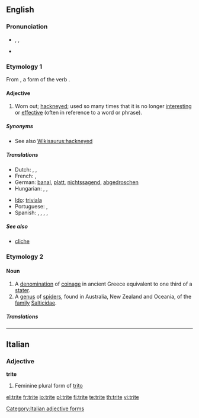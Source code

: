 ==English==

===Pronunciation===
* {{enPR|trīt}}, {{IPA|/traɪt/}}, {{SAMPA|/traIt/}}
* {{rhymes|aɪt}}

===Etymology 1===
From {{etyl|la}} {{term|tritus|lang=la}}, a form of the verb {{term|terere||to rub or wear|lang=la}}.

====Adjective====
{{en-adj|trit|er}}

# Worn out; [[hackneyed]]; used so many times that it is no longer [[interesting]] or [[effective]] (often in reference to a word or phrase).

=====Synonyms=====
* See also [[Wikisaurus:hackneyed]]

=====Translations=====
{{trans-top|worn out; hackneyed; used so many times that it is no longer interesting or effective}}
* Dutch: {{t|nl|versleten}}, {{t|nl|afgezaagd}}, {{t|nl|banaal}}
* French: {{t+|fr|banal}}, {{t+|fr|trivial}}
* German: [[banal]], [[platt]], [[nichtssagend]], [[abgedroschen]]
* Hungarian: {{t|hu|elkoptatott}}, {{t|hu|elcsépelt}}, {{t|hu|banális}}
{{trans-mid}}
* [[Ido]]: [[triviala]]
* Portuguese: {{t+|pt|gasto}}, {{t+|pt|banal}}
* Spanish: {{t-|es|manido}}, {{t-|es|trillado}}, {{t-|es|cliché}}, {{t-|es|tópico}}, {{t-|es|lugar común}}
{{trans-bottom}}

=====See also=====
* [[cliche]]

===Etymology 2===
{{etystub}}

====Noun====
{{en-noun|-}}

# A [[denomination]] of [[coinage]] in ancient Greece equivalent to one third of a [[stater]].
# A [[genus]] of [[spider]]s, found in Australia, New Zealand and Oceania, of the [[family]] [[Salticidae]].
{{wikipedia|Trite (genus)}}

=====Translations=====
{{trans-top|denomination of ancient Greek coinage}}
{{trans-mid}}
{{trans-bottom}}

{{trans-top|spider genus}}
{{trans-mid}}
{{trans-bottom}}

----

==Italian==

===Adjective===
'''trite''' {{f}}

# Feminine plural form of [[trito]]

[[Category:Italian adjective forms]]

[[el:trite]]
[[fr:trite]]
[[io:trite]]
[[pl:trite]]
[[fi:trite]]
[[te:trite]]
[[th:trite]]
[[vi:trite]]